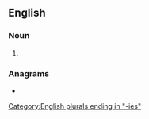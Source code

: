 ==English==

===Noun===
{{head|en|noun form}}

# {{plural of|en|concessionary}}

===Anagrams===
* {{anagrams|en|a=acceeiinnoorsss|concessionaires}}

[[Category:English plurals ending in "-ies"]]